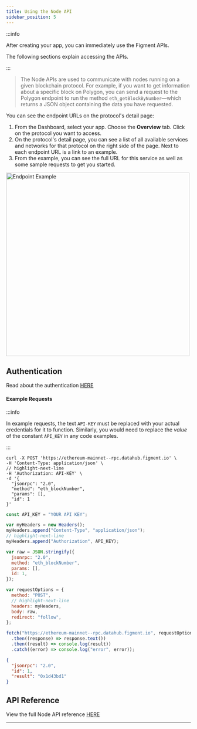 ```yaml
---
title: Using the Node API
sidebar_position: 5
---
```



:::info

After creating your app, you can immediately use the Figment APIs.

The following sections explain accessing the APIs.

:::

> The Node APIs are used to communicate with nodes running on a given blockchain protocol. For example, if you want to get information about a specific block on Polygon, you can send a request to the Polygon endpoint to run the method `eth_getBlockByNumber`&mdash;which returns a JSON object containing the data you have requested.

You can see the endpoint URLs on the protocol's detail page:

1. From the Dashboard, select your app. Choose the **Overview** tab. Click on the protocol you want to access.
2. On the protocol's detail page, you can see a list of all available services and networks for that protocol on the right side of the page. Next to each endpoint URL is a link to an example.
3. From the example, you can see the full URL for this service as well as some sample requests to get you started.

<img
  src={img1}
  alt="Endpoint Example"
  width="500"
  className="shadow--tl inline-image"
/>

## Authentication

Read about the authentication [HERE](/quickstart/api-authentication)

#### Example Requests

:::info

In example requests, the text `API-KEY` must be replaced with your actual credentials for it to function. Similarly, you would need to replace the _value_ of the constant `API_KEY` in any code examples.

:::

<Tabs>
  <TabItem value="curl" label="curl" default>

```text title="Example curl request with API key sent via Authorization header"
curl -X POST 'https://ethereum-mainnet--rpc.datahub.figment.io' \
-H 'Content-Type: application/json' \
// highlight-next-line
-H 'Authorization: API-KEY' \
-d '{
  "jsonrpc": "2.0",
  "method": "eth_blockNumber",
  "params": [],
  "id": 1
}'
```

  </TabItem>
  <TabItem value="js" label="JavaScript">

```javascript title="Example JavaScript Fetch request to the Node API for Solana Devnet"
const API_KEY = "YOUR API KEY";

var myHeaders = new Headers();
myHeaders.append("Content-Type", "application/json");
// highlight-next-line
myHeaders.append("Authorization", API_KEY);

var raw = JSON.stringify({
  jsonrpc: "2.0",
  method: "eth_blockNumber",
  params: [],
  id: 1,
});

var requestOptions = {
  method: "POST",
  // highlight-next-line
  headers: myHeaders,
  body: raw,
  redirect: "follow",
};

fetch("https://ethereum-mainnet--rpc.datahub.figment.io", requestOptions)
  .then((response) => response.text())
  .then((result) => console.log(result))
  .catch((error) => console.log("error", error));
```

  </TabItem>
</Tabs>

```json title="Example JSON response from Ethereum node"
{
  "jsonrpc": "2.0",
  "id": 1,
  "result": "0x1d43bd1"
}
```

## API Reference

View the full Node API reference [HERE](/api-reference/node-api/)

---
